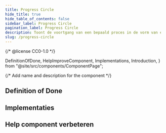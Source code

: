 ```yaml
---
title: Progress Circle
hide_title: true
hide_table_of_contents: false
sidebar_label: Progress Circle
pagination_label: Progress Circle
description: Toont de voortgang van een bepaald proces in de vorm van een cirkel.
slug: /progress-circle
---
```


{/* @license CC0-1.0 */}

  DefinitionOfDone,
  HelpImproveComponent,
  Implementations,
  Introduction,
} from "@site/src/components/ComponentPage";

{/* Add name and description for the component */}


<Introduction component={component} headingLevel={1} description={description} />

## Definition of Done

<DefinitionOfDone component={component} headingLevel={3} />

## Implementaties

<Implementations component={component} headingLevel={3} />

## Help component verbeteren

<HelpImproveComponent component={component} headingLevel={3} />
